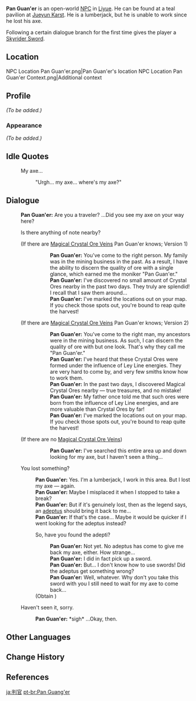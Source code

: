 {{Meta
<!-- Remove this template after adding the missing info -->
|missing_NPC_profile  = yes
}}
{{Character Infobox
|image            = NPC Pan Guan'er.png
|voiceEN          = 
|region           = Liyue
|location         = Liyue
|dialoguereward   = {{Card|Skyrider Sword|1}}
|type             = Open-World NPC
}}
'''Pan Guan'er''' is an open-world [[NPC]] in [[Liyue]]. He can be found at a teal pavilion at [[Jueyun Karst]]. He is a lumberjack, but he is unable to work since he lost his axe. 

Following a certain dialogue branch for the first time gives the player a [[Skyrider Sword]]. 

==Location==
<gallery>
NPC Location Pan Guan'er.png|Pan Guan'er's location
NPC Location Pan Guan'er Context.png|Additional context
</gallery>

==Profile==
<!-- detailed story/lore information goes here -->
''(To be added.)''

===Appearance===
''(To be added.)''   

==Idle Quotes==
{{Dialogue Start}}
: {{DIcon|Idle}} My axe...
:: {{A|VO Pan Guan'er 01.ogg}} "Urgh... my axe... where's my axe?"
{{Dialogue End}}

==Dialogue==
{{Dialogue Start}}
:'''Pan Guan'er:''' Are you a traveler? ...Did you see my axe on your way here?
:{{DIcon|!}} Is there anything of note nearby?
:;(If there are [[Magical Crystal Chunk|Magical Crystal Ore Veins]] Pan Guan'er knows; Version 1)
:::'''Pan Guan'er:''' You've come to the right person. My family was in the mining business in the past. As a result, I have the ability to discern the quality of ore with a single glance, which earned me the moniker "Pan Guan'er."
:::'''Pan Guan'er:''' I've discovered no small amount of Crystal Ores nearby in the past two days. They truly are splendid! I recall that I saw them around...
:::'''Pan Guan'er:''' I've marked the locations out on your map. If you check those spots out, you're bound to reap quite the harvest!
::;([[Rich Ore Reserve]]s nearby marked on the map)
:;(If there are [[Magical Crystal Chunk|Magical Crystal Ore Veins]] Pan Guan'er knows; Version 2)
:::'''Pan Guan'er:''' You've come to the right man, my ancestors were in the mining business. As such, I can discern the quality of ore with but one look. That's why they call me "Pan Guan'er."
:::'''Pan Guan'er:''' I've heard that these Crystal Ores were formed under the influence of Ley Line energies. They are very hard to come by, and very few smiths know how to work them.
:::'''Pan Guan'er:''' In the past two days, I discovered Magical Crystal Ores nearby &mdash; true treasures, and no mistake!
:::'''Pan Guan'er:''' My father once told me that such ores were born from the influence of Ley Line energies, and are more valuable than Crystal Ores by far!
:::'''Pan Guan'er:''' I've marked the locations out on your map. If you check those spots out, you're bound to reap quite the harvest!
::;([[Rich Ore Reserve]]s nearby marked on the map)
:;(If there are no [[Magical Crystal Chunk|Magical Crystal Ore Veins]])
:::'''Pan Guan'er:''' I've searched this entire area up and down looking for my axe, but I haven't seen a thing...
:{{DIcon}} You lost something?
::'''Pan Guan'er:''' Yes. I'm a lumberjack, I work in this area. But I lost my axe &mdash; again.
::'''Pan Guan'er:''' Maybe I misplaced it when I stopped to take a break?
::'''Pan Guan'er:''' But if it's genuinely lost, then as the legend says, an [[Adepti|adeptus]] should bring it back to me...
::'''Pan Guan'er:''' If that's the case... Maybe it would be quicker if I went looking for the adeptus instead?
::{{DIcon|Reward}} So, have you found the adepti?
:::'''Pan Guan'er:''' Not yet. No adeptus has come to give me back my axe, either. How strange...
:::'''Pan Guan'er:''' I did in fact pick up a sword.
:::'''Pan Guan'er:''' But... I don't know how to use swords! Did the adeptus get something wrong?
:::'''Pan Guan'er:''' Well, whatever. Why don't you take this sword with you I still need to wait for my axe to come back...
::;(Obtain {{Item|Skyrider Sword|20|x=1|type=Weapon}})
:{{DIcon}} Haven't seen it, sorry.
::'''Pan Guan'er:''' *sigh* ...Okay, then.
{{Dialogue End}}

==Other Languages ==
{{Other Languages
|default_hidden = 1
|en      = Pan Guan'er
|zhs     = 判官儿
|zhs_rm  = Pàn Guān'er
|zht     = 判官兒
|zht_rm  = Pàn Guān'er
|ja      = 判官
|ja_rm   = Hangan{{Assumed}}
|ko      = 판관
|ko_rm   = Pangwan
|es      = Pan Guang'er el Orfebre
|fr      = Pan Guan'er
|ru      = Пань Гуаньэр
|th      = Pan Guan'er
|vi      = Pan Guan'er
|de      = Pan Guan’er
|id      = Pan Guan'er
|pt      = Pan Guang'er
|tr      = Pan Guan'er
|it      = Pan Guan'er
}}

==Change History==
{{Change History|1.0}}

==References==
{{Reflist}}

[[ja:判官]]
[[pt-br:Pan Guang'er]]